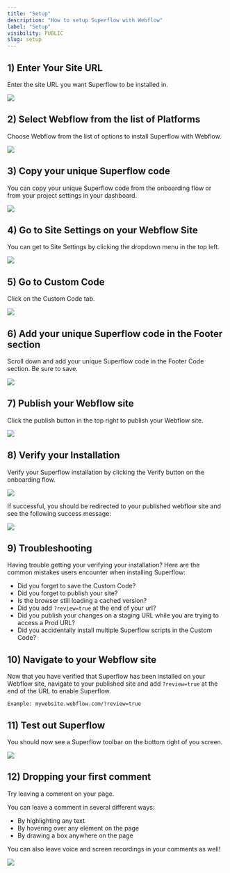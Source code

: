```yaml
---
title: "Setup"
description: "How to setup Superflow with Webflow"
label: "Setup"
visibility: PUBLIC
slug: setup
---
```






## 1) Enter Your Site URL

Enter the site URL you want Superflow to be installed in.

 
![](https://cdn.hashnode.com/res/hashnode/image/upload/v1733137298431/EEyBEqarl.png?auto=format)
 


## 2) Select Webflow from the list of Platforms

Choose Webflow from the list of options to install Superflow with Webflow.

 
![](https://cdn.hashnode.com/res/hashnode/image/upload/v1733201292265/1ovkpbIi5.png?auto=format)
 

## 3) Copy your unique Superflow code

You can copy your unique Superflow code from the onboarding flow or from your project settings in your dashboard.

 
![](https://cdn.hashnode.com/res/hashnode/image/upload/v1733137465724/m3zAkZwmB.png?auto=format)
 

## 4) Go to Site Settings on your Webflow Site

You can get to Site Settings by clicking the dropdown menu in the top left.

 
![](https://cdn.hashnode.com/res/hashnode/image/upload/v1733201347751/xUDMWhX42.png?auto=format)
 

## 5) Go to Custom Code

Click on the Custom Code tab.

 
![](https://cdn.hashnode.com/res/hashnode/image/upload/v1733201376836/6OFVk6khz.png?auto=format)
 

## 6) Add your unique Superflow code in the Footer section

Scroll down and add your unique Superflow code in the Footer Code section. Be sure to save.

 
![](https://cdn.hashnode.com/res/hashnode/image/upload/v1733201400102/471EnoUip.png?auto=format)
 

## 7) Publish your Webflow site

Click the publish button in the top right to publish your Webflow site.

 
![](https://cdn.hashnode.com/res/hashnode/image/upload/v1733201434685/FfjobO4RI.png?auto=format)
 


## 8) Verify your Installation

Verify your Superflow installation by clicking the Verify button on the onboarding flow.

 
![](https://cdn.hashnode.com/res/hashnode/image/upload/v1733137679622/cNOyYUW_-.png?auto=format)
 

If successful, you should be redirected to your published webflow site and see the following success message:

 
![](https://cdn.hashnode.com/res/hashnode/image/upload/v1733137773797/iHfwktxSw.png?auto=format)
 

## 9) Troubleshooting

Having trouble getting your verifying your installation? Here are the common mistakes users encounter when installing Superflow:

 - Did you forget to save the Custom Code?
 - Did you forget to publish your site?
 - Is the browser still loading a cached version?
 - Did you add `?review=true` at the end of your url?
 - Did you publish your changes on a staging URL while you are trying to access a Prod URL?
 - Did you accidentally install multiple Superflow scripts in the Custom Code?


## 10) Navigate to your Webflow site 

Now that you have verified that Superflow has been installed on your Webflow site, navigate to your published site and add `?review=true` at the end of the URL to enable Superflow. 

`Example: mywebsite.webflow.com/?review=true`


## 11) Test out Superflow

You should now see a Superflow toolbar on the bottom right of you screen.

 
![](https://cdn.hashnode.com/res/hashnode/image/upload/v1733137813622/xwWngcgVb.png?auto=format)
 




## 12) Dropping your first comment
Try leaving a comment on your page.

You can leave a comment in several different ways:
- By highlighting any text
- By hovering over any element on the page
- By drawing a box anywhere on the page

You can also leave voice and screen recordings in your comments as well!

 
![](https://cdn.hashnode.com/res/hashnode/image/upload/v1733137856433/LtsVBsWFJ.gif?auto=format)
 

